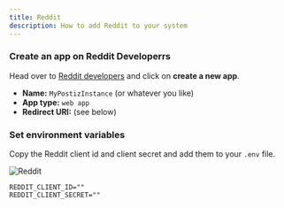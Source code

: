 ```yaml
---
title: Reddit
description: How to add Reddit to your system
---
```



<NeverShare />

<Steps>

### Create an app on Reddit Developerrs

Head over to [Reddit developers](https://www.reddit.com/prefs/apps) and click on **create a new app**.

* **Name:** `MyPostizInstance` (or whatever you like)
* **App type:** `web app`
* **Redirect URI:** (see below)

<OAuth2Redirect provider = "reddit" />

### Set environment variables

Copy the Reddit client id and client secret and add them to your `.env` file.

![Reddit](/images/providers/reddit/reddit-001.png)

```env
REDDIT_CLIENT_ID=""
REDDIT_CLIENT_SECRET=""
```
</Steps>

